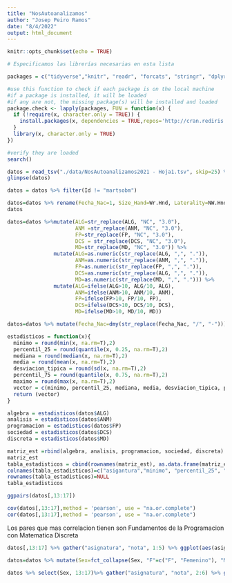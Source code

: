 ```yaml
---
title: "NosAutoanalizamos"
author: "Josep Peiro Ramos"
date: "8/4/2022"
output: html_document
---
```


```r
knitr::opts_chunk$set(echo = TRUE)
```

```r
# Especificamos las librerías necesarias en esta lista

packages = c("tidyverse","knitr", "readr", "forcats", "stringr", "dplyr", "ggplot2", "lubridate", "assertive", "GGally", "purrr")

#use this function to check if each package is on the local machine
#if a package is installed, it will be loaded
#if any are not, the missing package(s) will be installed and loaded
package.check <- lapply(packages, FUN = function(x) {
  if (!require(x, character.only = TRUE)) {
    install.packages(x, dependencies = TRUE,repos='http://cran.rediris.es')
  }
  library(x, character.only = TRUE)
})

#verify they are loaded
search()
```

```r
datos = read_tsv("./data/NosAutoanalizamos2021 - Hoja1.tsv", skip=25) %>% select(-1)
glimpse(datos)
```

```r
datos = datos %>% filter(Id != "martsobm")
```

```r
datos=datos %>% rename(Fecha_Nac=1, Size_Hand=Wr.Hnd, Laterality=NW.Hnd, Study_Hours = HSt, Work_Hours=Hwork)
datos
```

```r
datos=datos %>%mutate(ALG=str_replace(ALG, "NC", "3.0"), 
                      ANM =str_replace(ANM, "NC", "3.0"), 
                      FP=str_replace(FP, "NC", "3.0"), 
                      DCS = str_replace(DCS, "NC", "3.0"), 
                      MD=str_replace(MD, "NC", "3.0")) %>%
               mutate(ALG=as.numeric(str_replace(ALG, ",", ".")),
                      ANM=as.numeric(str_replace(ANM, ",", ".")),
                      FP=as.numeric(str_replace(FP, ",", ".")),
                      DCS=as.numeric(str_replace(ALG, ",", ".")),
                      MD=as.numeric(str_replace(MD, ",", "."))) %>% 
               mutate(ALG=ifelse(ALG>10, ALG/10, ALG),
                      ANM=ifelse(ANM>10, ANM/10, ANM),
                      FP=ifelse(FP>10, FP/10, FP),
                      DCS=ifelse(DCS>10, DCS/10, DCS),
                      MD=ifelse(MD>10, MD/10, MD))
```

```r
datos=datos %>% mutate(Fecha_Nac=dmy(str_replace(Fecha_Nac, "/", "-"))) %>% mutate_if(is.character, as.factor) %>% mutate(Comentarios=as.character(Comentarios))
```

```r
estadisticos = function(x){
  minimo = round(min(x, na.rm=T),2)
  percentil_25 = round(quantile(x, 0.25, na.rm=T),2)
  mediana = round(median(x, na.rm=T),2)
  media = round(mean(x, na.rm=T),2)
  desviacion_tipica = round(sd(x, na.rm=T),2)
  percentil_75 = round(quantile(x, 0.75, na.rm=T),2)
  maximo = round(max(x, na.rm=T),2)
  vector = c(minimo, percentil_25, mediana, media, desviacion_tipica, percentil_75, maximo)
  return (vector)
}
```

```r
algebra = estadisticos(datos$ALG)
analisis = estadisticos(datos$ANM)
programacion = estadisticos(datos$FP)
sociedad = estadisticos(datos$DCS)
discreta = estadisticos(datos$MD)
```

```r
matriz_est =rbind(algebra, analisis, programacion, sociedad, discreta)
matriz_est
tabla_estadisticos = cbind(rownames(matriz_est), as.data.frame(matriz_est))
colnames(tabla_estadisticos)=c("asigantura","minimo", "percentil_25", "mediana", "media", "desviacion_tipica", "percentil_75", "maximo")
rownames(tabla_estadisticos)=NULL
tabla_estadisticos
```

```r
ggpairs(datos[,13:17])
```

```r
cov(datos[,13:17],method = 'pearson', use = "na.or.complete")
cor(datos[,13:17],method = 'pearson', use = "na.or.complete")
```
Los pares que mas correlacion tienen son Fundamentos de la Programacion con Matematica Discreta

```r
datos[,13:17] %>% gather("asignatura", "nota", 1:5) %>% ggplot(aes(asignatura, nota))+geom_boxplot()
```

```r
datos=datos %>% mutate(Sex=fct_collapse(Sex, "F"=c("F", "Femenino"), "M"=c("M", "Masculino")))

datos %>% select(Sex, 13:17)%>% gather("asignatura", "nota", 2:6) %>% ggplot(aes(asignatura, nota, color=Sex))+geom_boxplot()
```

```r

```

